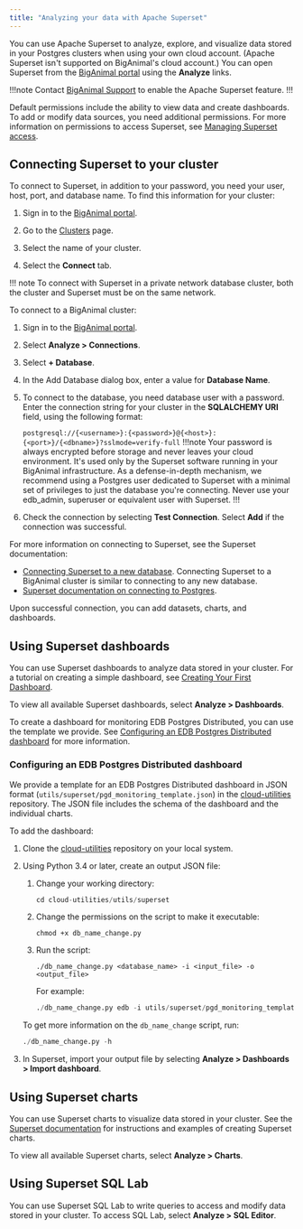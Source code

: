 ```yaml
---
title: "Analyzing your data with Apache Superset"
---
```

You can use Apache Superset to analyze, explore, and visualize data stored in your Postgres clusters when using your own cloud account. (Apache Superset isn't supported on BigAnimal's cloud account.) You can open Superset from the [BigAnimal portal](https://portal.biganimal.com/) using the **Analyze** links. 

!!!note
   Contact [BigAnimal Support](../overview/support) to enable the Apache Superset feature. 
!!!

Default permissions include the ability to view data and create dashboards. To add or modify data sources, you need additional permissions. For more information on permissions to access Superset, see [Managing Superset access](../administering_cluster/01a_superset_access).


## Connecting Superset to your cluster

To connect to Superset, in addition to your password, you need your user, host, port, and database name. To find this information for your cluster:

1. Sign in to the [BigAnimal portal](https://portal.biganimal.com/).

3. Go to the [Clusters](https://portal.biganimal.com/clusters) page.
4. Select the name of your cluster.
5. Select the **Connect** tab.

!!! note
    To connect with Superset in a private network database cluster, both the cluster and Superset must be on the same network. 

To connect to a BigAnimal cluster:

1. Sign in to the [BigAnimal portal](https://portal.biganimal.com/).

2. Select **Analyze > Connections**.
3. Select **+ Database**.
4. In the Add Database dialog box, enter a value for **Database Name**.
5. To connect to the database, you need database user with a password. Enter the connection string for your cluster in the **SQLALCHEMY URI** field, using the following format:

    `postgresql://{<username>}:{<password>}@{<host>}:{<port>}/{<dbname>}?sslmode=verify-full`
   !!!note
   Your password is always encrypted before storage and never leaves your cloud environment. It's used only by the Superset software running in your BigAnimal infrastructure. As a defense-in-depth mechanism, we recommend using a Postgres user dedicated to Superset with a minimal set of privileges to just the database you're connecting. Never use your edb_admin, superuser or equivalent user with Superset.
   !!!
   
6. Check the connection by selecting **Test Connection**. Select **Add** if the connection was successful.

For more information on connecting to Superset, see the Superset documentation:
- [Connecting Superset to a new database](https://superset.apache.org/docs/creating-charts-dashboards/creating-your-first-dashboard/#connecting-to-a-new-database). Connecting Superset to a BigAnimal cluster is similar to connecting to any new database.
- [Superset documentation on connecting to Postgres](https://superset.apache.org/docs/databases/postgres/).


Upon successful connection, you can add datasets, charts, and dashboards.


## Using Superset dashboards

You can use Superset dashboards to analyze data stored in your cluster. For a tutorial on creating a simple dashboard, see [Creating Your First Dashboard](https://superset.apache.org/docs/creating-charts-dashboards/creating-your-first-dashboard).

To view all available Superset dashboards, select **Analyze > Dashboards**.

To create a dashboard for monitoring EDB Postgres Distributed, you can use the template we provide. See [Configuring an EDB Postgres Distributed dashboard](#configuring-an-edb-postgres-distributed-dashboard) for more information.

### Configuring an EDB Postgres Distributed dashboard
We provide a template for an EDB Postgres Distributed dashboard in JSON format (`utils/superset/pgd_monitoring_template.json`) in the [cloud-utilities](https://github.com/EnterpriseDB/cloud-utilities) repository. The JSON file includes the schema of the dashboard and the individual charts.

To add the dashboard:

1. Clone the [cloud-utilities](https://github.com/EnterpriseDB/cloud-utilities) repository on your local system.

2. Using Python 3.4 or later, create an output JSON file:

   1. Change your working directory:

      ```py
      cd cloud-utilities/utils/superset
      ```

   1. Change the permissions on the script to make it executable:
      
      ```
      chmod +x db_name_change.py
      ```

   1. Run the script:

      ```
      ./db_name_change.py <database_name> -i <input_file> -o <output_file>
      ```
   
      For example:

      ```py
      ./db_name_change.py edb -i utils/superset/pgd_monitoring_template.json  -o utils/superset/upload.json
      ```

   To get more information on the `db_name_change` script, run:

   ```py
   ./db_name_change.py -h
   ```

3. In Superset, import your output file by selecting **Analyze > Dashboards > Import dashboard**.

## Using Superset charts

You can use Superset charts to visualize data stored in your cluster. See the [Superset documentation](https://superset.apache.org/docs/creating-charts-dashboards/exploring-data) for instructions and examples of creating Superset charts.

To view all available Superset charts, select **Analyze > Charts**.


## Using  Superset SQL Lab

You can use Superset SQL Lab to write queries to access and modify data stored in your cluster. To access SQL Lab, select **Analyze > SQL Editor**.
